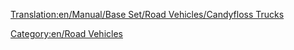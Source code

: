 [[Translation:en/Manual/Base Set/Road Vehicles/Candyfloss Trucks]]

{{en/RoadVehicle|name     = MightyMover Candyfloss Truck
  |img      =en/CandyflossTruck.png|price    = £4,797 ($9,594)
  |speed    = 30 mph (48 km/h)
  |annual   = £421 ($842)
  |designed = 1935
  |life     = 15
  |capacity = 17 tonnes of [[en/Manual/Base Set/Cargos/Candyfloss]]
}}
{{en/RoadVehicle|name     = Powernaught Candyfloss Truck
  |img      =en/CandyflossTruck.png|price    = £6,027 ($12,054)
  |speed    = 55 mph (88 km/h)
  |annual   = £787 ($1,574)
  |designed = 1976
  |life     = 15
  |capacity = 19 tonnes of [[en/Manual/Base Set/Cargos/Candyfloss]]
}}
{{en/RoadVehicle|name     = Wizzowow Candyfloss Truck
  |img      =en/CandyflossTruck.png|price    = £6,437 ($12,874)
  |speed    = 70 mph (112 km/h)
  |annual   = £1,125 ($2,250)
  |designed = 2013
  |life     = 15
  |capacity = 22 tonnes of [[en/Manual/Base Set/Cargos/Candyfloss]]
}}
[[Category:en/Road Vehicles]]